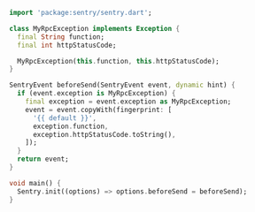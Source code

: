```dart
import 'package:sentry/sentry.dart';

class MyRpcException implements Exception {
  final String function;
  final int httpStatusCode;

  MyRpcException(this.function, this.httpStatusCode);
}

SentryEvent beforeSend(SentryEvent event, dynamic hint) {
  if (event.exception is MyRpcException) {
    final exception = event.exception as MyRpcException;
    event = event.copyWith(fingerprint: [
      '{{ default }}',
      exception.function,
      exception.httpStatusCode.toString(),
    ]);
  }
  return event;
}

void main() {
  Sentry.init((options) => options.beforeSend = beforeSend);
}
```
